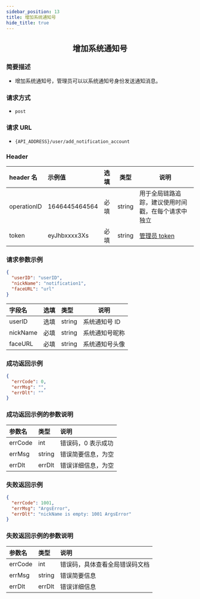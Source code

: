 ```yaml
---
sidebar_position: 13
title: 增加系统通知号
hide_title: true
---
```


<center>

## 增加系统通知号

</center>

### 简要描述

- 增加系统通知号，管理员可以以系统通知号身份发送通知消息。

### 请求方式

- `post`

### 请求 URL

- `{API_ADDRESS}/user/add_notification_account`

### Header

| header 名   | 示例值        | 选填 | 类型   | 说明                         |
| :---------- | :------------ | :--- | ------ | ---------------------------- |
| operationID | 1646445464564 | 必填 | string | 用于全局链路追踪，建议使用时间戳，在每个请求中独立 |
| token       | eyJhbxxxx3Xs  | 必填 | string | [管理员 token](docs/restapi/apis/authenticationManagement/getAdminToken.mdx)                 |

### 请求参数示例

```json
{
  "userID": "userID",
  "nickName": "notification1",
  "faceURL": "url"
}
```

| 字段名   | 选填 | 类型   | 说明           |
| :------- | :--- | :----- | -------------- |
| userID   | 选填 | string | 系统通知号 ID  |
| nickName | 必填 | string | 系统通知号昵称 |
| faceURL  | 必填 | string | 系统通知号头像 |

### 成功返回示例

```json
{
  "errCode": 0,
  "errMsg": "",
  "errDlt": ""
}
```

### 成功返回示例的参数说明

| 参数名   | 类型   | 说明                      |
| :------- | :----- | :------------------------ |
| errCode  | int    | 错误码，0 表示成功         |
| errMsg   | string | 错误简要信息，为空 |
| errDlt   | errDlt | 错误详细信息，为空 |

### 失败返回示例

```json
{
  "errCode": 1001,
  "errMsg": "ArgsError",
  "errDlt": "nickName is empty: 1001 ArgsError"
}
```

### 失败返回示例的参数说明

| 参数名  | 类型   | 说明                          |
| :------ | :----- | :---------------------------- |
| errCode | int    | 错误码，具体查看全局错误码文档 |
| errMsg  | string | 错误简要信息                  |
| errDlt  | errDlt | 错误详细信息                  |
